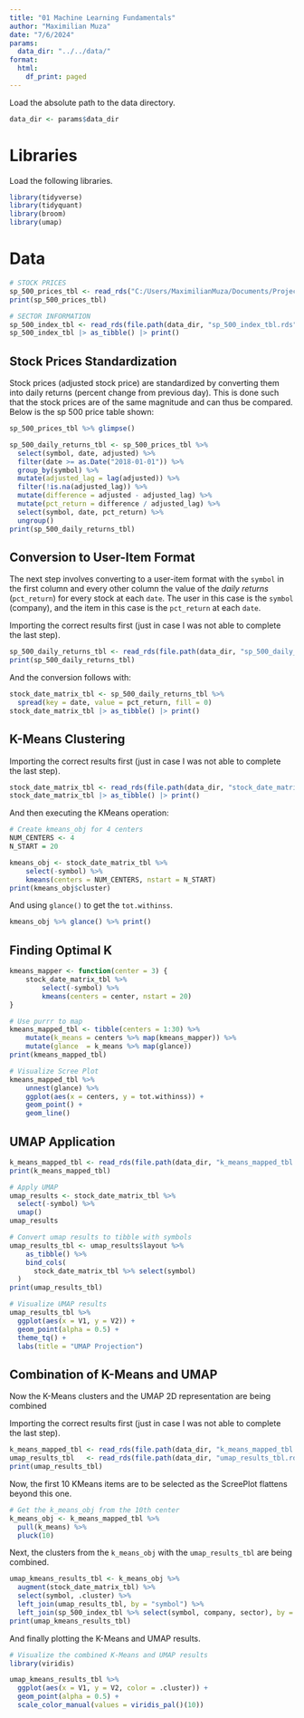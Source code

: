 ```yaml
---
title: "01 Machine Learning Fundamentals"
author: "Maximilian Muza"
date: "7/6/2024"
params:
  data_dir: "../../data/"
format: 
  html:
    df_print: paged
---
```


Load the absolute path to the data directory.

```r
data_dir <- params$data_dir
```


# Libraries
Load the following libraries. 

```r
library(tidyverse)
library(tidyquant)
library(broom)
library(umap)
```


# Data

```r
# STOCK PRICES
sp_500_prices_tbl <- read_rds("C:/Users/MaximilianMuza/Documents/Projects/ss24-bdml-MaximilianMuza/data/sp_500_prices_tbl.rds")
print(sp_500_prices_tbl)
```

```r
# SECTOR INFORMATION
sp_500_index_tbl <- read_rds(file.path(data_dir, "sp_500_index_tbl.rds"))
sp_500_index_tbl |> as_tibble() |> print()
```

## Stock Prices Standardization
Stock prices (adjusted stock price) are standardized by converting them into daily returns (percent change from previous day). This is done such that the stock prices are of the same magnitude and can thus be compared. Below is the sp 500 price table shown:

```r
sp_500_prices_tbl %>% glimpse()
```

```r
sp_500_daily_returns_tbl <- sp_500_prices_tbl %>%
  select(symbol, date, adjusted) %>%
  filter(date >= as.Date("2018-01-01")) %>%
  group_by(symbol) %>%
  mutate(adjusted_lag = lag(adjusted)) %>%
  filter(!is.na(adjusted_lag)) %>%
  mutate(difference = adjusted - adjusted_lag) %>%
  mutate(pct_return = difference / adjusted_lag) %>%
  select(symbol, date, pct_return) %>%
  ungroup()
print(sp_500_daily_returns_tbl)
```


## Conversion to User-Item Format
The next step involves converting to a user-item format with the `symbol` in the first column and every other column the value of the _daily returns_ (`pct_return`) for every stock at each `date`. The user in this case is the `symbol` (company), and the item in this case is the `pct_return` at each `date`.

Importing the correct results first (just in case I was not able to complete the last step).

```r
sp_500_daily_returns_tbl <- read_rds(file.path(data_dir, "sp_500_daily_returns_tbl.rds"))
print(sp_500_daily_returns_tbl)
```

And the conversion follows with:

```r
stock_date_matrix_tbl <- sp_500_daily_returns_tbl %>%
  spread(key = date, value = pct_return, fill = 0)
stock_date_matrix_tbl |> as_tibble() |> print()
```


## K-Means Clustering

Importing the correct results first (just in case I was not able to complete the last step).

```r
stock_date_matrix_tbl <- read_rds(file.path(data_dir, "stock_date_matrix_tbl.rds"))
stock_date_matrix_tbl |> as_tibble() |> print()
```

And then executing the KMeans operation:

```r
# Create kmeans_obj for 4 centers
NUM_CENTERS <- 4
N_START = 20

kmeans_obj <- stock_date_matrix_tbl %>%
    select(-symbol) %>%
    kmeans(centers = NUM_CENTERS, nstart = N_START)
print(kmeans_obj$cluster)
```

And using `glance()` to get the `tot.withinss`. 

```r
kmeans_obj %>% glance() %>% print()
```

## Finding Optimal K

```r
kmeans_mapper <- function(center = 3) {
    stock_date_matrix_tbl %>%
        select(-symbol) %>%
        kmeans(centers = center, nstart = 20)
}
```

```r
# Use purrr to map
kmeans_mapped_tbl <- tibble(centers = 1:30) %>%
    mutate(k_means = centers %>% map(kmeans_mapper)) %>%
    mutate(glance  = k_means %>% map(glance))
print(kmeans_mapped_tbl)
```

```r
# Visualize Scree Plot
kmeans_mapped_tbl %>%
    unnest(glance) %>%
    ggplot(aes(x = centers, y = tot.withinss)) +
    geom_point() +
    geom_line()
```


## UMAP Application

```r
k_means_mapped_tbl <- read_rds(file.path(data_dir, "k_means_mapped_tbl.rds"))
print(k_means_mapped_tbl)
```

```r
# Apply UMAP
umap_results <- stock_date_matrix_tbl %>%
  select(-symbol) %>%
  umap()
umap_results
```

```r
# Convert umap results to tibble with symbols
umap_results_tbl <- umap_results$layout %>%
    as_tibble() %>%
    bind_cols(
      stock_date_matrix_tbl %>% select(symbol)
  )
print(umap_results_tbl)
```

```r
# Visualize UMAP results
umap_results_tbl %>%
  ggplot(aes(x = V1, y = V2)) +
  geom_point(alpha = 0.5) +
  theme_tq() +
  labs(title = "UMAP Projection")
```

## Combination of K-Means and UMAP
Now the K-Means clusters and the UMAP 2D representation are being combined

Importing the correct results first (just in case I was not able to complete the last step).

```r
k_means_mapped_tbl <- read_rds(file.path(data_dir, "k_means_mapped_tbl.rds"))
umap_results_tbl   <- read_rds(file.path(data_dir, "umap_results_tbl.rds"))
print(umap_results_tbl)
```


Now, the first 10 KMeans items are to be selected as the ScreePlot flattens beyond this one.

```r
# Get the k_means_obj from the 10th center
k_means_obj <- k_means_mapped_tbl %>%
  pull(k_means) %>%
  pluck(10)
```

Next, the clusters from the `k_means_obj` with the `umap_results_tbl` are being combined.

```r
umap_kmeans_results_tbl <- k_means_obj %>%
  augment(stock_date_matrix_tbl) %>%
  select(symbol, .cluster) %>%
  left_join(umap_results_tbl, by = "symbol") %>%
  left_join(sp_500_index_tbl %>% select(symbol, company, sector), by = "symbol")
print(umap_kmeans_results_tbl)
```

And finally plotting the K-Means and UMAP results.

```r
# Visualize the combined K-Means and UMAP results
library(viridis)

umap_kmeans_results_tbl %>%
  ggplot(aes(x = V1, y = V2, color = .cluster)) +
  geom_point(alpha = 0.5) +
  scale_color_manual(values = viridis_pal()(10))
```
